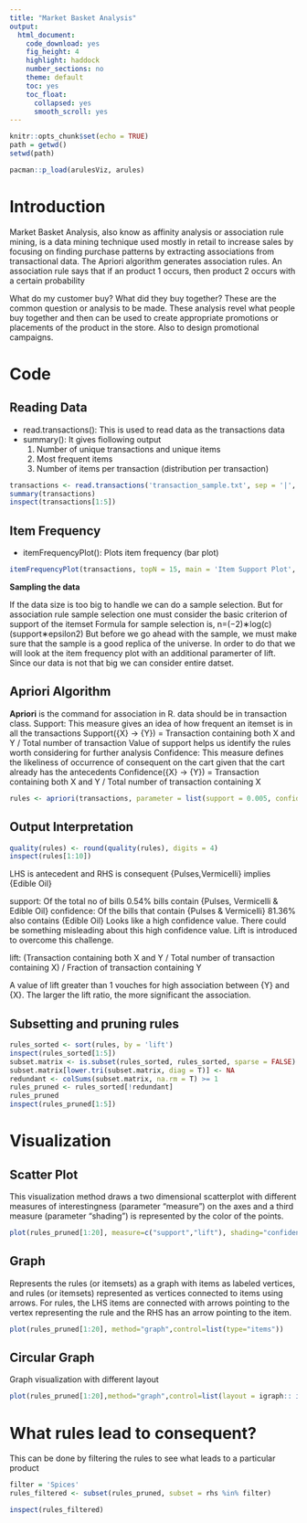 ```yaml
---
title: "Market Basket Analysis"
output: 
  html_document:
    code_download: yes
    fig_height: 4
    highlight: haddock
    number_sections: no
    theme: default
    toc: yes
    toc_float:
      collapsed: yes
      smooth_scroll: yes
---
```

```r
knitr::opts_chunk$set(echo = TRUE)
path = getwd()
setwd(path)
```

```r
pacman::p_load(arulesViz, arules)
```
# Introduction

Market Basket Analysis, also know as affinity analysis or association rule mining, is a data mining technique used mostly in retail to increase sales by focusing on finding purchase patterns by extracting associations from transactional data.
The Apriori algorithm generates association rules. An association rule says that if an product 1 occurs, then product 2 occurs with a certain probability

What do my customer buy? What did they buy together? These are the common question or analysis to be made. These analysis revel what people buy together and then can be used to create appropriate promotions or placements of the product in the store. Also to design promotional campaigns.


# Code
## Reading Data
* read.transactions(): This is used to read data as the transactions data
* summary(): It gives fiollowing output
  1. Number of unique transactions and unique items
  2. Most frequent items
  3. Number of items per transaction (distribution per transaction)

```r
transactions <- read.transactions('transaction_sample.txt', sep = '|', format = 'single', cols = c(1,2))
summary(transactions)
inspect(transactions[1:5])
```

## Item Frequency

* itemFrequencyPlot(): Plots item frequency (bar plot)
```r
itemFrequencyPlot(transactions, topN = 15, main = 'Item Support Plot', xlab = 'Item')
```

**Sampling the data**

If the data size is too big to handle we can do a sample selection. But for association rule sample selection one must consider the basic criterion of support of the itemset
Formula for sample selection is, n=(−2)∗log(c)(support∗epsilon2)
But before we go ahead with the sample, we must make sure that the sample is a good replica of the universe. In order to do that we will look at the item frequency plot with an additional paramerter of lift. Since our data is not that big we can consider entire datset.


## Apriori Algorithm
**Apriori** is the command for association in R. data should be in transaction class.
Support: This measure gives an idea of how frequent an itemset is in all the transactions
         Support({X} -> {Y}) = Transaction containing both X and Y / Total number of transaction
         Value of support helps us identify the rules worth considering for further analysis
Confidence: This measure defines the likeliness of occurrence of consequent on the cart given that the cart already has the antecedents
            Confidence({X} -> {Y}) = Transaction containing both X and Y / Total number of transaction containing X
            
```r
rules <- apriori(transactions, parameter = list(support = 0.005, confidence = 0.80))
```

## Output Interpretation 
```r
quality(rules) <- round(quality(rules), digits = 4)
inspect(rules[1:10])
```

LHS is antecedent and RHS is consequent
{Pulses,Vermicelli} implies {Edible Oil}

support: Of the total no of bills 0.54% bills contain {Pulses, Vermicelli & Edible Oil}
confidence: Of the bills that contain {Pulses & Vermicelli} 81.36% also contains {Edible Oil}
Looks like a high confidence value. There could be something misleading about this high confidence value. Lift is introduced to overcome this challenge.

lift: (Transaction containing both X and Y / Total number of transaction containing X) / Fraction of transaction containing Y

A value of lift greater than 1 vouches for high association between {Y} and {X}. The larger the lift ratio, the more significant the association.


## Subsetting and pruning rules 

```r
rules_sorted <- sort(rules, by = 'lift')
inspect(rules_sorted[1:5])
subset.matrix <- is.subset(rules_sorted, rules_sorted, sparse = FALSE)
subset.matrix[lower.tri(subset.matrix, diag = T)] <- NA
redundant <- colSums(subset.matrix, na.rm = T) >= 1
rules_pruned <- rules_sorted[!redundant]
rules_pruned
inspect(rules_pruned[1:5])
```

# Visualization

## Scatter Plot
This visualization method draws a two dimensional scatterplot with different measures of interestingness (parameter "measure") on the axes and a third measure (parameter "shading") is represented by the color of the points.

```r
plot(rules_pruned[1:20], measure=c("support","lift"), shading="confidence")
```

## Graph
Represents the rules (or itemsets) as a graph with items as labeled vertices, and rules (or itemsets) represented as vertices connected to items using arrows. For rules, the LHS items are connected with arrows pointing to the vertex representing the rule and the RHS has an
arrow pointing to the item.

```r
plot(rules_pruned[1:20], method="graph",control=list(type="items"))
```

## Circular Graph

Graph visualization with different layout

```r
plot(rules_pruned[1:20],method="graph",control=list(layout = igraph:: in_circle()))
```


# What rules lead to consequent?

This can be done by filtering the rules to see what leads to a particular product

```r
filter = 'Spices'
rules_filtered <- subset(rules_pruned, subset = rhs %in% filter)

inspect(rules_filtered)
```

